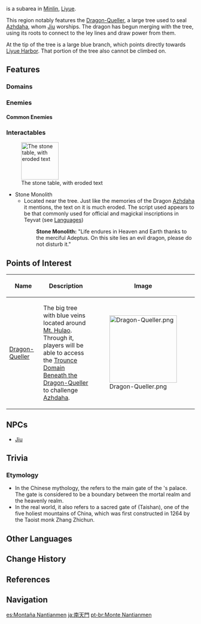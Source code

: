 {{Location Infobox
|image        = Nantianmen.png
|type         = Subarea
|region       = Liyue
|area         = Minlin
}}
{{Description|A strange tree whose branches flow with clear, cold moonlight. Perhaps its roots, that reach deep into the heart of the earth, are connected to something that awaits an opportunity to once again emerge and bask in the moon's light.|[[Viewpoints#Moonlit Tree: Nantianmen|Moonlit Tree]]}}

{{Lang|'''Nantianmen'''|zh=南天门|zh_rm=Nántiānmén|zh_tl=Southern Heavenly Gate}} is a subarea in [[Minlin]], [[Liyue]].

This region notably features the [[Dragon-Queller]], a large tree used to seal [[Azhdaha]], whom [[Jiu]] worships. The dragon has begun merging with the tree, using its roots to connect to the ley lines and draw power from them.

At the tip of the tree is a large blue branch, which points directly towards [[Liyue Harbor]]. That portion of the tree also cannot be climbed on.

==Features==
===Domains===
{{Domains by Category Gallery}}

===Enemies===
====Common Enemies====
{{Column|2|
*{{Enemy List|Hilichurl Berserker;Pyro Hilichurl Shooter;Cryo Slime;Large Cryo Slime;Dendro Slime;Geo Slime;Large Geo Slime|x=0}}
}}

===Interactables===
[[File:nantianmen stele.png|thumb|100px|The stone table, with eroded text]]
*Stone Monolith
**Located near the tree. Just like the memories of the Dragon [[Azhdaha]] it mentions, the text on it is much eroded. The script used appears to be that commonly used for official and magickal inscriptions in Teyvat (see [[Languages]])
{{Dialogue start}}
::'''Stone Monolith:''' "Life endures in Heaven and Earth thanks to the merciful Adeptus. On this site lies an evil dragon, please do not disturb it."
{{Dialogue end}}
{{clr}}

==Points of Interest==
{| class="article-table" style="width: 100%;"
! style="width: 25%;" |Name
! style="width: 50%;" |Description
! style="width: 25%;" |Image
|- id="Dragon-Queller"
|[[Dragon-Queller]]
|The big tree with blue veins located around [[Mt. Hulao]]. Through it, players will be able to access the [[Trounce Domain]] [[Beneath the Dragon-Queller]] to challenge [[Azhdaha]].
|[[File:Dragon-Queller.png|180px]]
|}

==NPCs==
* [[Jiu]]

==Trivia==
===Etymology===
* In the Chinese mythology, the {{Lang|''Nántiānmén''|zh=南天门|zh_tl=Southern Heavenly Gate}} refers to the main gate of the {{w|Jade Emperor}}'s palace. The gate is considered to be a boundary between the mortal realm and the heavenly realm.
* In the real world, it also refers to a sacred gate of {{w|Mount Tai}} (Taishan), one of the five holiest mountains of China, which was first constructed in 1264 by the Taoist monk Zhang Zhichun.

==Other Languages==
{{Other Languages
|en      = Nantianmen
|zhs     = 南天门
|zhs_rm  = Nántiānmén
|zht     = 南天門
|zht_rm  = Nántiānmén
|zh_tl   = Southern Heavenly Gate
|ja      = {{Rubi|南|なん|天|てん|門|もん}}
|ja_rm   = Nantenmon<ref>[[Map]], Label: Nantianmen (Japanese)</ref>
|ja_tl   = Southern Heavenly Gate{{Sino|ja}}
|ko      = {{tt|남천문|南天門}}
|ko_rm   = Namcheonmun
|ko_tl   = Southern Sky Gate{{Sino|ko}}
|es      = Montaña Nantianmen
|es_tl   = Nantianmen Mountain
|fr      = Nantianmen
|ru      = Южные небесные врата
|ru_tl   = Southern Heavenly Gate
|th      = Nantianmen
|vi      = {{tt|Nam Thiên Môn|南天门}}
|vi_tl   = Southern Heavenly Gate{{Sino|vi}}
|de      = Nantianmen
|id      = Mt. Nantianmen
|pt      = Monte Nantianmen
|pt_tl   = Mount Nantianmen
}}

==Change History==
{{Change History|1.0}}

==References==
{{Reflist}}

==Navigation==
{{Area Navbox|Liyue}}

[[es:Montaña Nantianmen]]
[[ja:南天門]]
[[pt-br:Monte Nantianmen]]
